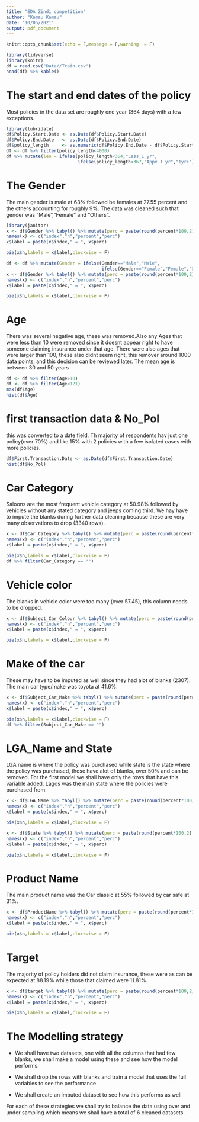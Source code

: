 ---
title: "EDA Zindi competition"
author: "Kamau Kamau"
date: "10/05/2021"
output: pdf_document
---

```{r setup, include=FALSE}
knitr::opts_chunk$set(echo = F,message = F,warning  = F)
```

```{r}
library(tidyverse)
library(knitr)
df = read.csv("Data//Train.csv")
head(df) %>% kable()
```

# The start and end dates of the policy

Most policies in the data set are roughly one year (364 days) with a few exceptions.

```{r}
library(lubridate)
df$Policy.Start.Date <- as.Date(df$Policy.Start.Date)
df$Policy.End.Date   <- as.Date(df$Policy.End.Date)
df$policy_length     <- as.numeric(df$Policy.End.Date - df$Policy.Start.Date)
df <- df %>% filter(policy_length<4000)
df %>% mutate(len = ifelse(policy_length<364,"Less_1_yr",
                           ifelse(policy_length<367,"Appx 1 yr","1yr+")))%>% group_by(len) %>% tally() %>% ggplot(aes(x = len,y = n))+geom_bar(stat = "identity",fill = "green")+coord_flip()+labs(title = "Approximate Policy Duration")
```

# The Gender

The main gender is male at 63% followed be females at 27.55 percent and the others accounting for roughly 9%. The data was cleaned such that gender was "Male","Female" and "Others".

```{r}
library(janitor)
x <- df$Gender %>% tabyl() %>% mutate(perc = paste(round(percent*100,2),"%"))
names(x) <- c("index","n","percent","perc")
x$label = paste(x$index," = ", x$perc)

pie(x$n,labels = x$label,clockwise = F)

df <- df %>% mutate(Gender = ifelse(Gender=="Male","Male",
                                    ifelse(Gender=="Female","Female","Other")))
x <- df$Gender %>% tabyl() %>% mutate(perc = paste(round(percent*100,2),"%"))
names(x) <- c("index","n","percent","perc")
x$label = paste(x$index," = ", x$perc)

pie(x$n,labels = x$label,clockwise = F)

```
# Age

There was several negative age, these was removed.Also any Ages that were less than 10 were removed since it doesnt appear right to have someone claiming insurance under that age. There were also ages that were larger than 100, these also didnt seem right, this remover around 1000 data points, and this decision can be reviewed later. The mean age is between 30 and 50 years

```{r}
df <- df %>% filter(Age>10)
df <- df %>% filter(Age<121)
max(df$Age)
hist(df$Age)
```

# first transaction data & No_Pol

this was converted to a date field. Th majority of respondents hav just one policy(over 70%) and like 15% with 2 policies with a few isolated cases with more policies.

```{r}
df$First.Transaction.Date <- as.Date(df$First.Transaction.Date)
hist(df$No_Pol)
```

# Car Category

Saloons are the most frequent vehicle category at 50.98% followed by vehicles without any stated category and jeeps coming third. We hay have to impute the blanks during further data cleaning because these are very many observations to drop (3340 rows). 

```{r}
x <- df$Car_Category %>% tabyl() %>% mutate(perc = paste(round(percent*100,2),"%"))
names(x) <- c("index","n","percent","perc")
x$label = paste(x$index," = ", x$perc)

pie(x$n,labels = x$label,clockwise = F)
df %>% filter(Car_Category == "")
```
# Vehicle color

The blanks in vehicle color were too many (over 57.45), this column needs to be dropped.

```{r}
x <- df$Subject_Car_Colour %>% tabyl() %>% mutate(perc = paste(round(percent*100,2),"%"))
names(x) <- c("index","n","percent","perc")
x$label = paste(x$index," = ", x$perc)

pie(x$n,labels = x$label,clockwise = F)
```

# Make of the car

These may have to be imputed as well since they had alot of blanks (2307). The main car type/make was toyota at 41.6%.

```{r}
x <- df$Subject_Car_Make %>% tabyl() %>% mutate(perc = paste(round(percent*100,2),"%"))
names(x) <- c("index","n","percent","perc")
x$label = paste(x$index," = ", x$perc)

pie(x$n,labels = x$label,clockwise = F)
df %>% filter(Subject_Car_Make == "")
```

# LGA_Name and State

LGA name is where the policy was purchased while state is the state where the policy was purchased, these have alot of blanks, over 50% and can be removed. For the first model we shall have only the rows that have this variable added. Lagos was the main state where the policies were purchased from.

```{r}
x <- df$LGA_Name %>% tabyl() %>% mutate(perc = paste(round(percent*100,2),"%"))
names(x) <- c("index","n","percent","perc")
x$label = paste(x$index," = ", x$perc)

pie(x$n,labels = x$label,clockwise = F)

x <- df$State %>% tabyl() %>% mutate(perc = paste(round(percent*100,2),"%"))
names(x) <- c("index","n","percent","perc")
x$label = paste(x$index," = ", x$perc)

pie(x$n,labels = x$label,clockwise = F)

```

# Product Name

The main product name was the Car classic at 55% followed by car safe at 31%.

```{r}
x <- df$ProductName %>% tabyl() %>% mutate(perc = paste(round(percent*100,2),"%"))
names(x) <- c("index","n","percent","perc")
x$label = paste(x$index," = ", x$perc)

pie(x$n,labels = x$label,clockwise = F)
```

# Target

The majority of policy holders did not claim insurance, these were as can be expected at 88.19% while those that claimed were 11.81%.

```{r}
x <- df$target %>% tabyl() %>% mutate(perc = paste(round(percent*100,2),"%"))
names(x) <- c("index","n","percent","perc")
x$label = paste(x$index," = ", x$perc)

pie(x$n,labels = x$label,clockwise = F)
```

# The Modelling strategy

* We shall have two datasets, one with all the columns that had few blanks, we shall make a model using these and see how the model performs.

* We shall drop the rows with blanks and train a model that uses the full variables to see the performance

* We shall create an imputed dataset to see how this performs as well

For each of these strategies we shall try to balance the data using over and under sampling which means we shall have a total of 6 cleaned datasets.

```{r}

```

